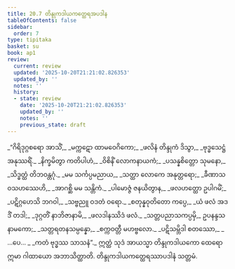 ```yaml
---
title: 20.7 တိန္ဒုကဒါယကတ္ထေရအပဒါန
tableOfContents: false
sidebar:
  order: 7
type: tipitaka
basket: su
book: ap1
review:
  current: review
  updated: '2025-10-20T21:21:02.826353'
  updated_by: ''
  notes: ''
  history:
  - state: review
    date: '2025-10-20T21:21:02.826353'
    updated_by: ''
    notes: ''
    previous_state: draft
---
```



<DynamicBreadcrumb />


<ReviewStatus review={frontmatter.review} showDetails={true} />

<HypothesisAnnotation frontmatter={frontmatter} />

<Division number="35" book="ap1" e="ch" v="20" p="223">

<Paragraph number="2712" type="verses" book="ap1">
_“ဂိရိဒုဂ္ဂစရော အာသိံ,_  
_မက္ကဋော ထာမဝေဂိကော;_  
_ဖလိနံ တိန္ဒုကံ ဒိသွာ,_  
_ဗုဒ္ဓသေဋ္ဌံ အနုဿရိံ._  

</Paragraph>

</Division>
<Division number="36" book="ap1" e="ch" v="20" p="223">

<Paragraph number="2713" type="verses" book="ap1">
_နိက္ခမိတွာ ကတိပါဟံ,_  
_ဝိစိနိံ လောကနာယကံ;_  
_ပသန္နစိတ္တော သုမနော,_  
_သိဒ္ဓတ္ထံ တိဘဝန္တဂုံ._  

</Paragraph>

</Division>
<Division number="37" book="ap1" e="ch" v="20" p="223">

<Paragraph number="2714" type="verses" book="ap1">
_မမ သင်္ကပ္ပမညာယ,_  
_သတ္ထာ လောကေ အနုတ္တရော;_  
_ခီဏာသဝသဟဿေဟိ,_  
_အာဂစ္ဆိ မမ သန္တိကံ._  

</Paragraph>

</Division>
<Division number="38" book="ap1" e="ch" v="20" p="224">

<Paragraph number="2715" type="verses" book="ap1">
_ပါမောဇ္ဇံ ဇနယိတွာန,_  
_ဖလဟတ္ထော ဥပါဂမိံ;_  
_ပဋိဂ္ဂဟေသိ ဘဂဝါ,_  
_သဗ္ဗညူ ဝဒတံ ဝရော._  

</Paragraph>

</Division>
<Division number="39" book="ap1" e="ch" v="20" p="224">

<Paragraph number="2716" type="verses" book="ap1">
_စတုန္နဝုတိတော ကပ္ပေ,_  
_ယံ ဖလံ အဒဒိံ တဒါ;_  
_ဒုဂ္ဂတိံ နာဘိဇာနာမိ,_  
_ဖလဒါနဿိဒံ ဖလံ._  

</Paragraph>

</Division>
<Division number="40" book="ap1" e="ch" v="20" p="224">

<Paragraph number="2717" type="verses" book="ap1">
_သတ္တပညာသကပ္ပမှိ,_  
ဥပနန္ဒသနာမကော;_  
_သတ္တရတနသမ္ပန္နော,_  
_စက္ကဝတ္တီ မဟဗ္ဗလော._  

</Paragraph>

</Division>
<Division number="41" book="ap1" e="ch" v="20" p="224">

<Paragraph number="2718" type="verses" book="ap1">
_ပဋိသမ္ဘိဒါ စတဿော,_  
_ …ပေ… _  
_ကတံ ဗုဒ္ဓဿ သာသနံ”._  

</Paragraph>

<Paragraph number="2719" book="ap1">
ဣတ္ထံ သုဒံ အာယသ္မာ တိန္ဒုကဒါယကော ထေရော ဣမာ ဂါထာယော အဘာသိတ္ထာတိ.

</Paragraph>
</Division>

<Paragraph number="2720" type="center" book="ap1">
တိန္ဒုကဒါယကတ္ထေရဿာပဒါနံ သတ္တမံ.
</Paragraph>
